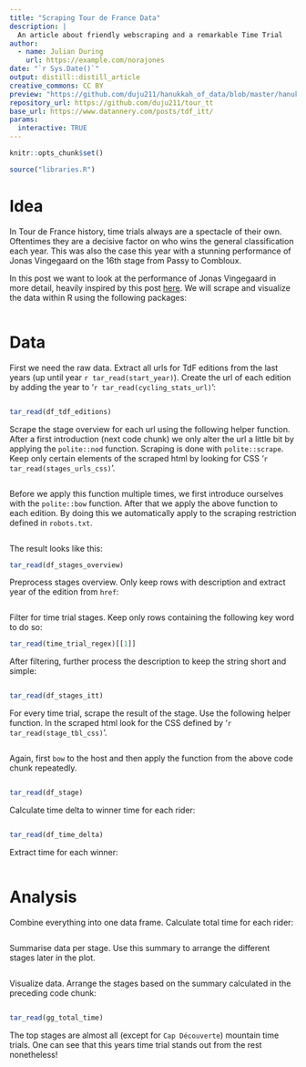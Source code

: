 ```yaml
---
title: "Scraping Tour de France Data"
description: |
  An article about friendly webscraping and a remarkable Time Trial
author:
  - name: Julian During
    url: https://example.com/norajones
date: "`r Sys.Date()`"
output: distill::distill_article
creative_commons: CC BY
preview: "https://github.com/duju211/hanukkah_of_data/blob/master/hanukkah.png?raw=true"
repository_url: https://github.com/duju211/tour_tt
base_url: https://www.datannery.com/posts/tdf_itt/
params:
  interactive: TRUE
---
```


```r
knitr::opts_chunk$set()
```

```r
source("libraries.R")
```

# Idea

In Tour de France history, time trials always are a spectacle of their own.
Oftentimes they are a decisive factor on who wins the general classification
each year. This was also the case this year with a stunning performance of
Jonas Vingegaard on the 16th stage from Passy to Combloux.

In this post we want to look at the performance of Jonas
Vingegaard in more detail, heavily inspired by this post 
[here](https://www.reddit.com/r/peloton/comments/153ys8r/most_dominant_tt_performances_in_the_tdf_since/?utm_source=share&utm_medium=android_app&utm_name=androidcss&utm_term=3&utm_content=share_button).
We will scrape and visualize the data within R using the following packages:

```r
```

# Data

First we need the raw data.
Extract all urls for TdF editions from the last years
(up until year `r tar_read(start_year)`). Create the url of each edition
by adding the year to '`r tar_read(cycling_stats_url)`':

```r
```

```r
tar_read(df_tdf_editions)
```

Scrape the stage overview for each url using the following helper function.
After a first introduction (next code chunk) we only alter the
url a little bit by applying the `polite::nod` function. Scraping is done
with `polite::scrape`. Keep only certain elements of the scraped html by looking
for CSS '`r tar_read(stages_urls_css)`'.

```r
```

Before we apply this function multiple times, we first introduce ourselves with
the `polite::bow` function. After that we apply the above function to each
edition. By doing this we automatically apply to the
scraping restriction defined in `robots.txt`.

```r
```

The result looks like this:

```r
tar_read(df_stages_overview)
```

Preprocess stages overview. Only keep rows with description and extract year
of the edition from `href`:

```r
```

Filter for time trial stages. Keep only rows containing the following key word
to do so:

```r
tar_read(time_trial_regex)[[1]]
```

 After filtering, further process
the description to keep the string short and simple:

```r
```

```r
tar_read(df_stages_itt)
```

For every time trial, scrape the result of the stage. Use the following helper
function. In the scraped html look for the CSS defined by
'`r tar_read(stage_tbl_css)`'.

```r
```

Again, first `bow` to the host and then apply the function from the
above code chunk repeatedly.

```r
```

```r
tar_read(df_stage)
```


Calculate time delta to winner time for each rider:

```r
```

```r
tar_read(df_time_delta)
```

Extract time for each winner:

```r
```

# Analysis

Combine everything into one data frame. Calculate total time for each rider:

```r
```

Summarise data per stage. Use this summary to arrange the different stages later
in the plot.

```r
```

Visualize data. Arrange the stages based on the summary calculated in the
preceding code chunk:

```r
```

```r
tar_read(gg_total_time)
```

The top stages are almost all (except for `Cap Découverte`) mountain time
trials. One can see that this years time trial stands out from the rest
nonetheless!
